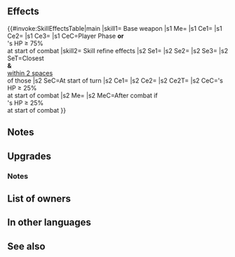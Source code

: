 {{Weapon Infobox
|tagid=SID_矜持の槍
|intID=4655
|image=wep_lc190
|exclusive=1
|weaponType=Lance
|cost=400
|might=16
|range=1
|effect=Enables【Canto (２)】.<br><br>If unit initiates combat or if foe's HP ≥ 75% at start of combat, grants Atk/Spd/Def/Res+5 to unit, deals damage = 20% of unit's Def (excluding area-of-effect Specials), and unit makes a guaranteed follow-up attack during combat.<br><br>【Canto (２)】<br>After an attack, Assist skill, or structure destruction, unit can move ２ space(s).<br><br>(Unit moves according to movement type. Once per turn. Cannot attack or assist. Only highest value applied. Does not stack. After moving, if a skill that grants another action would be triggered (like with Galeforce), Canto will trigger after the granted action. Unit's base movement has no effect on movement granted. Cannot warp (using skills like Wings of Mercy) a distance greater than unit would be able to move with normal Canto movement.)
|required=-
|refinePaths=default
|refineSP=400
|refineMedals=500
|refineDews=200
|refineStatsSkill1=3,0,0,0,0
|effectSkill1=At start of turn, if unit's HP ≥ 25%, inflicts Atk/Def-7,【Discord】, and【Stall】on closest foes and any foe within 2 spaces of those foes through their next actions.<br><br>At start of combat, if unit's HP ≥ 25%, grants Atk/Spd/Def/Res+5 to unit and inflicts Special cooldown charge -1 on foe per attack during combat (only highest value applied; does not stack), and restores 7 HP to unit after combat.<br><br>【Discord】<br>Inflicts Atk/Spd/Def/Res-X on unit during combat (X = 2 + number of allies within 2 spaces of unit; max 5) through its next action.<br><br>【Stall】<br>If unit has "unit can move 1 extra space," converts that effect into "restricts movement to 1 space" through its next action.
|properties=
}}
==Effects==
{{#invoke:SkillEffectsTable|main
|skill1={{SCi|weapon}} Base weapon
|s1 Me={{Eft|Canto|2}}
|s1 Ce1={{Eft|Temporary buffs|Atk/Spd/Def/Res|5}}
|s1 Ce2={{Eft|Damage Reduction|20% of {{Tgt|Unit}}'s Def}}
|s1 Ce3={{Eft|Guaranteed Follow-Ups}}
|s1 CeC=Player Phase '''or'''<br>{{Tgt|Foe}}'s HP ≥ 75%<br>at start of combat
|skill2={{Si|Proud Spear|refine=Skill1}} Skill refine effects
|s2 Se1={{Eft|Penalties|Atk/Def|7}}
|s2 Se2={{SEt|Discord}}
|s2 Se3={{SEt|Stall}}
|s2 SeT=Closest {{Tgt|Foes}}<br>'''&''' {{Tgt|Foes}}<br>[[within 2 spaces]]<br>of those {{Tgt|Foes}}
|s2 SeC=At start of turn
|s2 Ce1={{Eft|Temporary buffs|Atk/Spd/Def/Res|5}}
|s2 Ce2={{Eft|Guard}}
|s2 Ce2T={{Tgt|Foe}}
|s2 CeC={{Tgt|Unit}}'s HP ≥ 25%<br>at start of combat
|s2 Me={{Eft|Heal|7}}
|s2 MeC=After combat if<br>{{Tgt|Unit}}'s HP ≥ 25%<br>at start of combat
}}
==Notes==
{{Canto|2}}
{{IfUnitInitiates}}
{{DamageBoost}}
{{Guaranteed follow-up interaction}}
==Upgrades==
{{Weapon Upgrade List}}
===Notes===
{{Penalties|name={{St|Proud Spear|refine=Skill1}}}}
{{Discord|name={{St|Proud Spear|refine=Skill1}}}}
{{Stall|name={{St|Proud Spear|refine=Skill1}}}}
{{CooldownChargeMinus|name={{St|Proud Spear|refine=Skill1}}}}
{{After combat healing|name={{St|Proud Spear|refine=Skill1}}}}
==List of owners==
{{Skill Hero List}}
==In other languages==
{{OtherLanguages
|japanese=
|german=
|spanishEU=
|spanishLA=
|french=
|italian=
|chineseTW=
|portuguese=
}}
==See also==
{{See also skills|cond=Description LIKE '%【Stall】%' AND Description NOT LIKE '%【Stall】%neutralize%extra space%' AND Exclusive='1'}}
{{Weapons Navbox}}